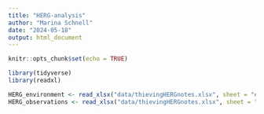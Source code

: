 ```yaml
---
title: "HERG-analysis"
author: "Marina Schnell"
date: "2024-05-18"
output: html_document
---
```


```r
knitr::opts_chunk$set(echo = TRUE)
```

```r
library(tidyverse)
library(readxl)
```

```r
HERG_environment <- read_xlsx("data/thievingHERGnotes.xlsx", sheet = "environment")
HERG_observations <- read_xlsx("data/thievingHERGnotes.xlsx", sheet = "observations")
```